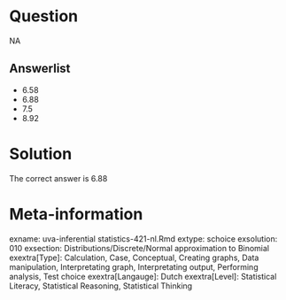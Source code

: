 Question
========

NA

Answerlist
----------
* 6.58
* 6.88
* 7.5
* 8.92

Solution
========

The correct answer is  6.88 

Meta-information
================
exname: uva-inferential statistics-421-nl.Rmd 
extype: schoice 
exsolution: 010 
exsection: Distributions/Discrete/Normal approximation to Binomial
exextra[Type]: Calculation, Case, Conceptual, Creating graphs, Data manipulation, Interpretating graph, Interpretating output, Performing analysis, Test choice 
exextra[Langauge]: Dutch 
exextra[Level]: Statistical Literacy, Statistical Reasoning, Statistical Thinking 
